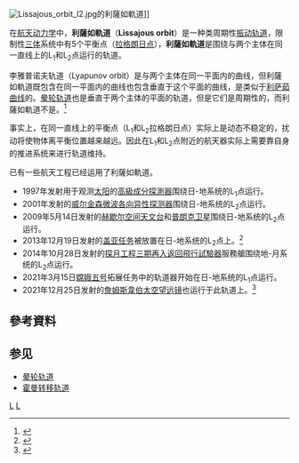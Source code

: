 [[File:Lissajous_orbit_l2.jpg|thumb]]的利薩如軌道]]
{{航天动力学}}

在[[航天动力学|航天动力学]]中，'''利薩如軌道'''（'''Lissajous orbit'''）是一种类周期性[[振动|振动]][[轨道|轨道]]，限制性[[三体问题|三体]]系统中有5个平衡点（[[拉格朗日点|拉格朗日点]]），'''利薩如軌道'''是围绕与两个主体在同一直线上的L<sub>1</sub>和L<sub>2</sub>点运行的轨道。

李雅普诺夫轨道（Lyapunov orbit）是与两个主体在同一平面内的曲线，但利薩如軌道既包含在同一平面内的曲线也包含垂直于这个平面的曲线，是类似于[[利萨茹曲线|利萨茹曲线]]的。[[晕轮轨道|晕轮轨道]]也是垂直于两个主体的平面的轨道，但是它们是周期性的，而利薩如軌道不是。<ref>{{cite conference
| last = Koon
| first = Wang Sang
| authorlink = 
| title = Dynamical Systems, the Three-Body Problem, and Space Mission Design
| booktitle = International Conference on Diﬀerential Equations
| publisher = World Scientiﬁc
| url = http://www.gg.caltech.edu/~mwl/publications/papers/dynamicalThreeBody.pdf
| location = Berlin
| date = 2000
| pages = 1167-1181
| access-date = 2009-05-18
| archive-date = 2020-11-24
| archive-url = https://web.archive.org/web/20201124001550/http://www.gg.caltech.edu/~mwl/publications/papers/dynamicalThreeBody.pdf
| dead-url = no
}}</ref>

事实上，在同一直线上的平衡点（L<sub>1</sub>和L<sub>2</sub>拉格朗日点）实际上是动态不稳定的，扰动将使物体离平衡位置越来越远。因此在L<sub>1</sub>和L<sub>2</sub>点附近的航天器实际上需要靠自身的推进系统来进行轨道维持。

已有一些航天工程已经运用了利薩如軌道。
* 1997年发射用于观测[[太阳|太阳]]的[[高級成分探測器|高級成分探測器]]围绕日-地系统的L<sub>1</sub>点运行。
* 2001年发射的[[威尔金森微波各向异性探测器|威尔金森微波各向异性探测器]]围绕日-地系统的L<sub>2</sub>点运行。
* 2009年5月14日发射的[[赫歇尔空间天文台|赫歇尔空间天文台]]和[[普朗克卫星|普朗克卫星]]围绕日-地系统的L<sub>2</sub>点运行。
* 2013年12月19日发射的[[盖亚任务|盖亚任务]]被放置在日-地系统的L<sub>2</sub>点上。<ref>{{cite web
| title = Gaia's Lissajous Type Orbit
| url = http://sci2.esa.int/interactive/media/flashes/5_5_1.htm
| publisher = [[ESA|ESA]]
| accessdate = 2006-05-15
| archive-url = https://web.archive.org/web/20170318200526/http://sci2.esa.int/interactive/media/flashes/5_5_1.htm
| archive-date = 2017-03-18
| dead-url = yes
}}</ref>
* 2014年10月28日发射的[[探月工程三期再入返回飛行試驗器|探月工程三期再入返回飛行試驗器]]服務艙围绕地-月系统的L<sub>2</sub>点运行。
* 2021年3月15日[[嫦娥五号|嫦娥五号]]拓展任务中的轨道器开始在日-地系统的L<sub>1</sub>点运行。
* 2021年12月25日发射的[[詹姆斯韋伯太空望远镜|詹姆斯韋伯太空望远镜]]也运行于此轨道上。<ref>{{cite web |author1=Goddard Space Flight Center |title=About Webb Orbit |url=https://webb.nasa.gov/content/about/orbit.html |website=James Webb Space Telescope - NASA |access-date=2021-12-28 |archive-date=2021-05-20 |archive-url=https://web.archive.org/web/20210520073745/https://webb.nasa.gov/content/about/orbit.html }}</ref>

== 參考資料 ==

{{Reflist}}

== 参见 ==
* [[晕轮轨道|晕轮轨道]]
*[[霍曼转移轨道|霍曼转移轨道]]

{{軌道}}

[[Category:航天|L]]
[[Category:天文学术语|L]]